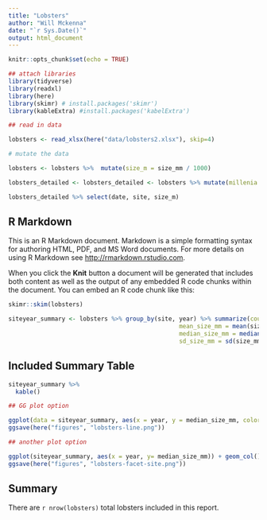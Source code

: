 ```yaml
---
title: "Lobsters"
author: "Will Mckenna"
date: "`r Sys.Date()`"
output: html_document
---
```


```r
knitr::opts_chunk$set(echo = TRUE)

## attach libraries
library(tidyverse)
library(readxl)
library(here)
library(skimr) # install.packages('skimr')
library(kableExtra) #install.packages('kabelExtra')

## read in data

lobsters <- read_xlsx(here("data/lobsters2.xlsx"), skip=4)

# mutate the data

lobsters <- lobsters %>%  mutate(size_m = size_mm / 1000)

lobsters_detailed <- lobsters_detailed <- lobsters %>% mutate(millenia = 2000,observer = "Test Data")

lobsters_detailed %>% select(date, site, size_m)

```

## R Markdown

This is an R Markdown document. Markdown is a simple formatting syntax for authoring HTML, PDF, and MS Word documents. For more details on using R Markdown see <http://rmarkdown.rstudio.com>.

When you click the **Knit** button a document will be generated that includes both content as well as the output of any embedded R code chunks within the document. You can embed an R code chunk like this:

```r
skimr::skim(lobsters)

siteyear_summary <- lobsters %>% group_by(site, year) %>% summarize(count_by_siteyear = n(),
                                                mean_size_mm = mean(size_mm, na.rm = TRUE),
                                                median_size_mm = median(size_mm, na.rm = TRUE),
                                                sd_size_mm = sd(size_mm, na.rm = TRUE))

```

## Included Summary Table


```r
siteyear_summary %>% 
  kable()

## GG plot option

ggplot(data = siteyear_summary, aes(x = year, y = median_size_mm, color = site)) + geom_line()
ggsave(here("figures", "lobsters-line.png"))

```
```r

## another plot option

ggplot(siteyear_summary, aes(x = year, y= median_size_mm)) + geom_col() + facet_wrap(~site)
ggsave(here("figures", "lobsters-facet-site.png"))

```

## Summary 

There are `r nrow(lobsters)` total lobsters included in this report.
